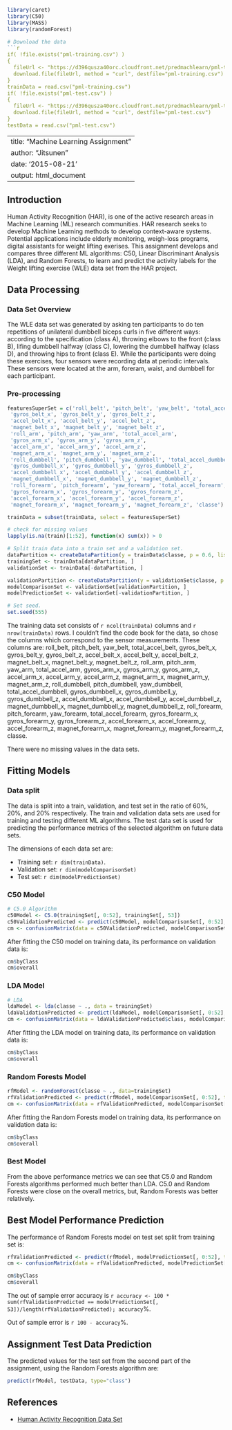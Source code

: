 ```r
library(caret)
library(C50)
library(MASS)
library(randomForest)

# Download the data
```r
if( !file.exists("pml-training.csv") )
{
  fileUrl <- "https://d396qusza40orc.cloudfront.net/predmachlearn/pml-training.csv"
  download.file(fileUrl, method = "curl", destfile="pml-training.csv")
}
trainData = read.csv("pml-training.csv")
if( !file.exists("pml-test.csv") )
{
  fileUrl <- "https://d396qusza40orc.cloudfront.net/predmachlearn/pml-testing.csv"
  download.file(fileUrl, method = "curl", destfile="pml-test.csv")
}
testData = read.csv("pml-test.csv")
```
---
title: "Machine Learning Assignment"
author: "Jitsunen"
date: '2015-08-21'
output: html_document
---

## Introduction
Human Activity Recognition (HAR), is one of the active research areas in Machine Learning (ML) research communities. HAR research seeks to develop Machine Learning methods to develop context-aware systems. Potential applications include elderly monitoring, weigh-loss programs, digital assistants for weight lifting exerises. This assignment develops and compares three different ML algorithms: C50, Linear Discriminant Analysis (LDA), and Random Forests, to learn and predict the activity labels for the Weight lifting exercise (WLE) data set from the HAR project.

## Data Processing
### Data Set Overview
The WLE data set was generated by asking ten participants to do ten repetitions of unilateral dumbbell biceps curls in five different ways: according to the specification (class A), throwing elbows to the front (class B), lifing dumbbell halfway (class C), lowering the dumbbell halfway (class D), and throwing hips to front (class E). While the participants were doing these exercises, four sensors were recording data at periodic intervals. These sensors were located at the arm, foreram, waist, and dumbbell for each participant. 

### Pre-processing

```r
featuresSuperSet = c('roll_belt', 'pitch_belt', 'yaw_belt', 'total_accel_belt', 
 'gyros_belt_x', 'gyros_belt_y', 'gyros_belt_z', 
 'accel_belt_x', 'accel_belt_y', 'accel_belt_z', 
 'magnet_belt_x', 'magnet_belt_y', 'magnet_belt_z',
 'roll_arm', 'pitch_arm', 'yaw_arm', 'total_accel_arm', 
 'gyros_arm_x', 'gyros_arm_y', 'gyros_arm_z', 
 'accel_arm_x', 'accel_arm_y', 'accel_arm_z', 
 'magnet_arm_x', 'magnet_arm_y', 'magnet_arm_z', 
 'roll_dumbbell', 'pitch_dumbbell', 'yaw_dumbbell', 'total_accel_dumbbell', 
 'gyros_dumbbell_x', 'gyros_dumbbell_y', 'gyros_dumbbell_z',
 'accel_dumbbell_x', 'accel_dumbbell_y', 'accel_dumbbell_z', 
 'magnet_dumbbell_x', 'magnet_dumbbell_y', 'magnet_dumbbell_z',
 'roll_forearm', 'pitch_forearm', 'yaw_forearm', 'total_accel_forearm', 
 'gyros_forearm_x', 'gyros_forearm_y', 'gyros_forearm_z', 
 'accel_forearm_x', 'accel_forearm_y', 'accel_forearm_z', 
 'magnet_forearm_x', 'magnet_forearm_y', 'magnet_forearm_z', 'classe')

trainData = subset(trainData, select = featuresSuperSet)

# check for missing values
lapply(is.na(train)[1:52], function(x) sum(x)) > 0

# Split train data into a train set and a validation set.
dataPartition <- createDataPartition(y = trainData$classe, p = 0.6, list = FALSE)
trainingSet <- trainData[dataPartition, ]
validationSet <- trainData[-dataPartition, ]

validationPartition <- createDataPartition(y = validationSet$classe, p = 0.5, list=FALSE)
modelComparisonSet <- validationSet[validationPartition, ]
modelPredictionSet <- validationSet[-validationPartition, ]

# Set seed.
set.seed(555)

```

The training data set consists of `r ncol(trainData)` columns and `r nrow(trainData)` rows. I couldn't find the code book for the data, so chose the columns which correspond to the sensor measurements. These columns are: roll_belt, pitch_belt, yaw_belt, total_accel_belt,  gyros_belt_x, gyros_belt_y, gyros_belt_z,  accel_belt_x, accel_belt_y, accel_belt_z,  magnet_belt_x, magnet_belt_y, magnet_belt_z, roll_arm, pitch_arm, yaw_arm, total_accel_arm,  gyros_arm_x, gyros_arm_y, gyros_arm_z,  accel_arm_x, accel_arm_y, accel_arm_z,  magnet_arm_x, magnet_arm_y, magnet_arm_z,  roll_dumbbell, pitch_dumbbell, yaw_dumbbell, total_accel_dumbbell,  gyros_dumbbell_x, gyros_dumbbell_y, gyros_dumbbell_z, accel_dumbbell_x, accel_dumbbell_y, accel_dumbbell_z,  magnet_dumbbell_x, magnet_dumbbell_y, magnet_dumbbell_z, roll_forearm, pitch_forearm, yaw_forearm, total_accel_forearm,  gyros_forearm_x, gyros_forearm_y, gyros_forearm_z,  accel_forearm_x, accel_forearm_y, accel_forearm_z,  magnet_forearm_x, magnet_forearm_y, magnet_forearm_z, classe. 

There were no missing values in the data sets.

## Fitting Models
### Data split
The data is split into a train, validation, and test set in the ratio of 60%, 20%, and 20% respectively. The train and validation data sets are used for training and testing different ML algorithms. The test data set is used for predicting the performance metrics of the selected algorithm on future data sets.

The dimensions of each data set are:

* Training set: `r dim(trainData)`.
* Validation set: `r dim(modelComparisonSet)`
* Test set: `r dim(modelPredictionSet)`

### C50 Model
```r
# C5.0 Algorithm
c50Model <- C5.0(trainingSet[, 0:52], trainingSet[, 53])
c50ValidationPredicted <- predict(c50Model, modelComparisonSet[, 0:52], type="class")
cm <- confusionMatrix(data = c50ValidationPredicted, modelComparisonSet[, 53])
```

After fitting the C50 model on training data, its performance on validation data is:
```r
cm$byClass
cm$overall
```

### LDA Model
```r
# LDA
ldaModel <- lda(classe ~ ., data = trainingSet)
ldaValidationPredicted <- predict(ldaModel, modelComparisonSet[, 0:52], type="class")
cm <- confusionMatrix(data = ldaValidationPredicted$class, modelComparisonSet[, 53])
```

After fitting the LDA model on training data, its performance on validation data is:
```r
cm$byClass
cm$overall
```

### Random Forests Model
```r
rfModel <- randomForest(classe ~ ., data=trainingSet)
rfValidationPredicted <- predict(rfModel, modelComparisonSet[, 0:52], type="class")
cm <- confusionMatrix(data = rfValidationPredicted, modelComparisonSet[, 53])
```

After fitting the Random Forests model on training data, its performance on validation data is:
```r
cm$byClass
cm$overall
```

### Best Model
From the above performance metrics we can see that C5.0 and Random Forests algorithms performed much better than LDA. C5.0 and Random Forests were close on the overall metrics, but, Random Forests was better relatively.

## Best Model Performance Prediction
The performance of Random Forests model on test set split from training set is:
```r
rfValidationPredicted <- predict(rfModel, modelPredictionSet[, 0:52], type="class")
cm <- confusionMatrix(data = rfValidationPredicted, modelPredictionSet[, 53])
```

```r
cm$byClass
cm$overall
```

The out of sample error accuracy is `r accuracy <- 100 * sum(rfValidationPredicted == modelPredictionSet[, 53])/length(rfValidationPredicted); accuracy`%. 

Out of sample error is `r 100 - accuracy`%.

## Assignment Test Data Prediction
The predicted values for the test set from the second part of the assignment, using the Random Forests algorithm are:

```r
predict(rfModel, testData, type="class")
```

## References
* [Human Activity Recognition Data Set](http://groupware.les.inf.puc-rio.br/har)
